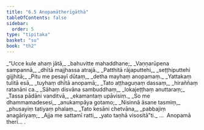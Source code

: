 ```yaml
---
title: "6.5 Anopamātherīgāthā"
tableOfContents: false
sidebar:
  order: 5
type: "tipitaka"
basket: "su"
book: "th2"
---
```



<DynamicBreadcrumb />

<Division number="151" book="th2" bookNo="19" page="396">

<Paragraph number="210" type="verses" book="th2">
_“Ucce kule ahaṃ jātā,_  
_bahuvitte mahaddhane;_  
_Vaṇṇarūpena sampannā,_  
_dhītā majjhassa atrajā._  

</Paragraph>

</Division>
<Division number="152" book="th2" bookNo="19" page="396">

<Paragraph number="211" type="verses" book="th2">
_Patthitā rājaputtehi,_  
_seṭṭhiputtehi gijjhitā;_  
_Pitu me pesayī dūtaṃ,_  
_detha mayhaṃ anopamaṃ._  

</Paragraph>

</Division>
<Division number="153" book="th2" bookNo="19" page="396">

<Paragraph number="212" type="verses" book="th2">
_Yattakaṃ tulitā esā,_  
_tuyhaṃ dhītā anopamā;_  
_Tato aṭṭhaguṇaṃ dassaṃ,_  
_hiraññaṃ ratanāni ca._  

</Paragraph>

</Division>
<Division number="154" book="th2" bookNo="19" page="396">

<Paragraph number="213" type="verses" book="th2">
_Sāhaṃ disvāna sambuddhaṃ,_  
_lokajeṭṭhaṃ anuttaraṃ;_  
_Tassa pādāni vanditvā,_  
_ekamantaṃ upāvisiṃ._  

</Paragraph>

</Division>
<Division number="155" book="th2" bookNo="19" page="396">

<Paragraph number="214" type="verses" book="th2">
_So me dhammamadesesi,_  
_anukampāya gotamo;_  
_Nisinnā āsane tasmiṃ,_  
_phusayiṃ tatiyaṃ phalaṃ._  

</Paragraph>

</Division>
<Division number="156" book="th2" bookNo="19" page="396">

<Paragraph number="215" type="verses" book="th2">
_Tato kesāni chetvāna,_  
_pabbajiṃ anagāriyaṃ;_  
_Ajja me sattamī ratti,_  
_yato taṇhā visositā”ti._  


</Paragraph>
</Division>

<Paragraph number="216" type="center" book="th2">
…  Anopamā therī… .
</Paragraph>